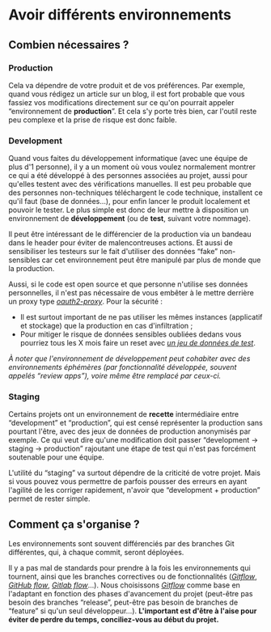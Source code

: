# Avoir différents environnements

## Combien nécessaires ?

### Production

Cela va dépendre de votre produit et de vos préférences. Par exemple, quand vous rédigez un article sur un blog, il est fort probable que vous fassiez vos modifications directement sur ce qu'on pourrait appeler “environnement de **production**”. Et cela s'y porte très bien, car l'outil reste peu complexe et la prise de risque est donc faible.

### Development

Quand vous faites du développement informatique (avec une équipe de plus d'1 personne), il y a un moment où vous voulez normalement montrer ce qui a été développé à des personnes associées au projet, aussi pour qu'elles testent avec des vérifications manuelles. Il est peu probable que des personnes non-techniques téléchargent le code technique, installent ce qu'il faut (base de données…), pour enfin lancer le produit localement et pouvoir le tester. Le plus simple est donc de leur mettre à disposition un environnement de **développement** (ou de **test**, suivant votre nommage).

Il peut être intéressant de le différencier de la production via un bandeau dans le header pour éviter de malencontreuses actions. Et aussi de sensibiliser les testeurs sur le fait d'utiliser des données “fake” non-sensibles car cet environnement peut être manipulé par plus de monde que la production.

Aussi, si le code est open source et que personne n'utilise ses données personnelles, il n'est pas nécessaire de vous embêter à le mettre derrière un proxy type [_oauth2-proxy_](https://github.com/oauth2-proxy/oauth2-proxy). Pour la sécurité :

- Il est surtout important de ne pas utiliser les mêmes instances (applicatif et stockage) que la production en cas d'infiltration ;
- Pour mitiger le risque de données sensibles oubliées dedans vous pourriez tous les X mois faire un reset avec [_un jeu de données de test_](https://en.wikipedia.org/wiki/Database_seeding).

_À noter que l'environnement de développement peut cohabiter avec des environnements éphémères (par fonctionnalité développée, souvent appelés “review apps”), voire même être remplacé par ceux-ci._

### Staging

Certains projets ont un environnement de **recette** intermédiaire entre “development” et “production”, qui est censé représenter la production sans pourtant l'être, avec des jeux de données de production anonymisés par exemple. Ce qui veut dire qu'une modification doit passer “development -\> staging -\> production” rajoutant une étape de test qui n'est pas forcément soutenable pour une équipe.

L'utilité du “staging” va surtout dépendre de la criticité de votre projet. Mais si vous pouvez vous permettre de parfois pousser des erreurs en ayant l'agilité de les corriger rapidement, n'avoir que “development + production” permet de rester simple.

## Comment ça s'organise ?

Les environnements sont souvent différenciés par des branches Git différentes, qui, à chaque commit, seront déployées.

Il y a pas mal de standards pour prendre à la fois les environnements qui tournent, ainsi que les branches correctives ou de fonctionnalités ([_Gitflow_](https://www.atlassian.com/git/tutorials/comparing-workflows/gitflow-workflow), [_GitHub flow_](https://docs.github.com/en/get-started/quickstart/github-flow), [_Gitlab flow_](https://about.gitlab.com/topics/version-control/what-is-gitlab-flow/)…). Nous choisissons [_Gitflow_](https://www.atlassian.com/git/tutorials/comparing-workflows/gitflow-workflow) comme base en l'adaptant en fonction des phases d'avancement du projet (peut-être pas besoin des branches “release”, peut-être pas besoin de branches de “feature” si qu'un seul développeur…). **L'important est d'être à l'aise pour éviter de perdre du temps, conciliez-vous au début du projet.**
